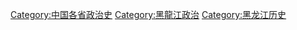 [[Category:中国各省政治史|Category:中国各省政治史]]
[[Category:黑龍江政治|Category:黑龍江政治]]
[[Category:黑龙江历史|Category:黑龙江历史]]